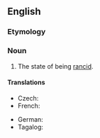 ==English==

===Etymology===
{{suffix|en|rancid|ity}}

===Noun===
{{en-noun|~|rancidities}}

# The state of being [[rancid]].

====Translations====
{{trans-top|state of being rancid}}
* Czech: {{t+|cs|žluklost|f}}
* French: {{t+|fr|rancidité|f}}
{{trans-mid}}
* German: {{t|de|Ranzigkeit|f}}
* Tagalog: {{t|tl|anta}}
{{trans-bottom}}